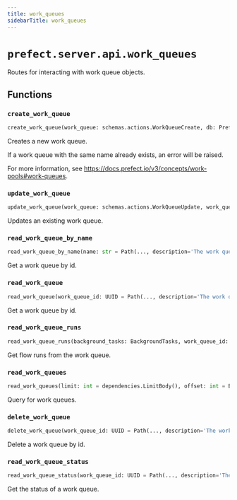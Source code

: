 ```yaml
---
title: work_queues
sidebarTitle: work_queues
---
```


# `prefect.server.api.work_queues`



Routes for interacting with work queue objects.


## Functions

### `create_work_queue` <sup><a href="https://github.com/PrefectHQ/prefect/blob/main/src/prefect/server/api/work_queues.py#L39" target="_blank"><Icon icon="github" style="width: 14px; height: 14px;" /></a></sup>

```python
create_work_queue(work_queue: schemas.actions.WorkQueueCreate, db: PrefectDBInterface = Depends(provide_database_interface)) -> schemas.responses.WorkQueueResponse
```


Creates a new work queue.

If a work queue with the same name already exists, an error
will be raised.

For more information, see https://docs.prefect.io/v3/concepts/work-pools#work-queues.


### `update_work_queue` <sup><a href="https://github.com/PrefectHQ/prefect/blob/main/src/prefect/server/api/work_queues.py#L69" target="_blank"><Icon icon="github" style="width: 14px; height: 14px;" /></a></sup>

```python
update_work_queue(work_queue: schemas.actions.WorkQueueUpdate, work_queue_id: UUID = Path(..., description='The work queue id', alias='id'), db: PrefectDBInterface = Depends(provide_database_interface)) -> None
```


Updates an existing work queue.


### `read_work_queue_by_name` <sup><a href="https://github.com/PrefectHQ/prefect/blob/main/src/prefect/server/api/work_queues.py#L91" target="_blank"><Icon icon="github" style="width: 14px; height: 14px;" /></a></sup>

```python
read_work_queue_by_name(name: str = Path(..., description='The work queue name'), db: PrefectDBInterface = Depends(provide_database_interface)) -> schemas.responses.WorkQueueResponse
```


Get a work queue by id.


### `read_work_queue` <sup><a href="https://github.com/PrefectHQ/prefect/blob/main/src/prefect/server/api/work_queues.py#L112" target="_blank"><Icon icon="github" style="width: 14px; height: 14px;" /></a></sup>

```python
read_work_queue(work_queue_id: UUID = Path(..., description='The work queue id', alias='id'), db: PrefectDBInterface = Depends(provide_database_interface)) -> schemas.responses.WorkQueueResponse
```


Get a work queue by id.


### `read_work_queue_runs` <sup><a href="https://github.com/PrefectHQ/prefect/blob/main/src/prefect/server/api/work_queues.py#L133" target="_blank"><Icon icon="github" style="width: 14px; height: 14px;" /></a></sup>

```python
read_work_queue_runs(background_tasks: BackgroundTasks, work_queue_id: UUID = Path(..., description='The work queue id', alias='id'), limit: int = dependencies.LimitBody(), scheduled_before: DateTime = Body(None, description='Only flow runs scheduled to start before this time will be returned.'), x_prefect_ui: Optional[bool] = Header(default=False, description='A header to indicate this request came from the Prefect UI.'), db: PrefectDBInterface = Depends(provide_database_interface)) -> List[schemas.responses.FlowRunResponse]
```


Get flow runs from the work queue.


### `read_work_queues` <sup><a href="https://github.com/PrefectHQ/prefect/blob/main/src/prefect/server/api/work_queues.py#L184" target="_blank"><Icon icon="github" style="width: 14px; height: 14px;" /></a></sup>

```python
read_work_queues(limit: int = dependencies.LimitBody(), offset: int = Body(0, ge=0), work_queues: Optional[schemas.filters.WorkQueueFilter] = None, db: PrefectDBInterface = Depends(provide_database_interface)) -> List[schemas.responses.WorkQueueResponse]
```


Query for work queues.


### `delete_work_queue` <sup><a href="https://github.com/PrefectHQ/prefect/blob/main/src/prefect/server/api/work_queues.py#L205" target="_blank"><Icon icon="github" style="width: 14px; height: 14px;" /></a></sup>

```python
delete_work_queue(work_queue_id: UUID = Path(..., description='The work queue id', alias='id'), db: PrefectDBInterface = Depends(provide_database_interface)) -> None
```


Delete a work queue by id.


### `read_work_queue_status` <sup><a href="https://github.com/PrefectHQ/prefect/blob/main/src/prefect/server/api/work_queues.py#L223" target="_blank"><Icon icon="github" style="width: 14px; height: 14px;" /></a></sup>

```python
read_work_queue_status(work_queue_id: UUID = Path(..., description='The work queue id', alias='id'), db: PrefectDBInterface = Depends(provide_database_interface)) -> schemas.core.WorkQueueStatusDetail
```


Get the status of a work queue.

